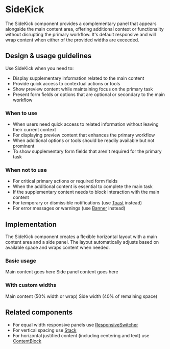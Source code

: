 
# SideKick

The SideKick component provides a complementary panel that appears alongside the
main content area, offering additional context or functionality without
disrupting the primary workflow. It's default responsive and will wrap content
when either of the provided widths are exceeded.

## Design & usage guidelines

Use SideKick when you need to:

- Display supplementary information related to the main content
- Provide quick access to contextual actions or tools
- Show preview content while maintaining focus on the primary task
- Present form fields or options that are optional or secondary to the main
  workflow

### When to use

- When users need quick access to related information without leaving their
  current context
- For displaying preview content that enhances the primary workflow
- When additional options or tools should be readily available but not prominent
- To show supplementary form fields that aren't required for the primary task

### When not to use

- For critical primary actions or required form fields
- When the additional content is essential to complete the main task
- If the supplementary content needs to block interaction with the main content
- For temporary or dismissible notifications (use [Toast](/components/Toast)
  instead)
- For error messages or warnings (use [Banner](/components/Banner) instead)

## Implementation

The SideKick component creates a flexible horizontal layout with a main content
area and a side panel. The layout automatically adjusts based on available space
and wraps content when needed.

### Basic usage

<Canvas>
  <div style={{ width: "100%" }}>
    <SideKick sideWidth="80px" contentMinWidth="60%">
      <Card>
        <Box padding="base">
          <Text>Main content goes here</Text>
        </Box>
      </Card>
      <Card>
        <Box padding="base">
          <Text>Side panel content goes here</Text>
        </Box>
      </Card>
    </SideKick>
  </div>
</Canvas>

### With custom widths

<Canvas>
  <div style={{ width: "100%" }}>
    <SideKick contentMinWidth="50%" sideWidth="40%">
      <Card>
        <Box padding="base">
          <Text>Main content (50% width or wrap)</Text>
        </Box>
      </Card>
      <Card>
        <Box padding="base">
          <Text> Side width (40% of remaining space)</Text>
        </Box>
      </Card>
    </SideKick>
  </div>
</Canvas>

## Related components

- For equal width responsive panels use
  [ResponsiveSwitcher](/components/ResponsiveSwitcher)
- For vertical spacing use [Stack](/components/Stack)
- For horizontal justified content (including centering and text) use
  [ContentBlock](/components/ContentBlock)
